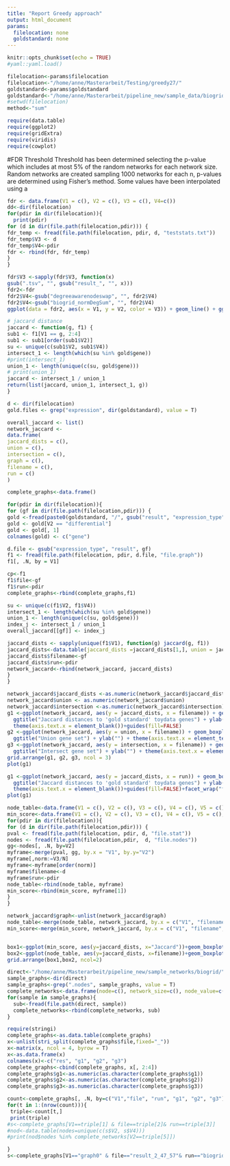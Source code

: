 ```yaml
---
title: "Report Greedy approach"
output: html_document
params:
  filelocation: none
  goldstandard: none
---
```


```r
knitr::opts_chunk$set(echo = TRUE)
#yaml::yaml.load()
```
```r
filelocation<-params$filelocation
filelocation<-"/home/anne/Masterarbeit/Testing/greedy27/"
goldstandard<-params$goldstandard
goldstandard<-"/home/anne/Masterarbeit/pipeline_new/sample_data/biogrid"
#setwd(filelocation)
method<-"sum"
```
```r
require(data.table)
require(ggplot2)
require(gridExtra)
require(viridis)
require(cowplot)
```
#FDR Threshold
Threshold has been determined selecting the p-value which includes at most 5% of the random networks for each network size. Random networks are created sampling 1000 networks for each n, p-values are determined using Fisher's method. Some values have been interpolated using a
```r
fdr <- data.frame(V1 = c(), V2 = c(), V3 = c(), V4=c())
dd<-dir(filelocation)
for(pdir in dir(filelocation)){
  print(pdir)
for (d in dir(file.path(filelocation,pdir))) {
fdr_temp <- fread(file.path(filelocation, pdir, d, "teststats.txt"))
fdr_temp$V3 <- d
fdr_temp$V4<-pdir
fdr <- rbind(fdr, fdr_temp)
}
}

fdr$V3 <-sapply(fdr$V3, function(x)
gsub(".tsv", "", gsub("result_", "", x)))
fdr2<-fdr
fdr2$V4<-gsub("degreeawarenodeswap", "", fdr2$V4)
fdr2$V4<-gsub("biogrid_normDegSum", "", fdr2$V4)
ggplot(data = fdr2, aes(x = V1, y = V2, color = V3)) + geom_line() + ggtitle("Score Thresholds for each network size") + theme()+xlab("Network size") + ylab("FDR threshold")+facet_wrap("V4")

```
```r
# jaccard distance
jaccard <- function(g, f1) {
sub1 <- f1[V1 == g, 2:4]
sub1 <- sub1[order(sub1$V2)]
su <- unique(c(sub1$V2, sub1$V4))
intersect_1 <- length(which(su %in% gold$gene))
#print(intersect_1)
union_1 <- length(unique(c(su, gold$gene)))
# print(union_1)
jaccard <- intersect_1 / union_1
return(list(jaccard, union_1, intersect_1, g))
}

d <- dir(filelocation)
gold.files <- grep("expression", dir(goldstandard), value = T)

overall_jaccard <- list()
network_jaccard <-
data.frame(
jaccard_dists = c(),
union = c(),
intersection = c(),
graph = c(),
filename = c(),
run = c()
)

complete_graphs<-data.frame()

for(pdir in dir(filelocation)){
for (gf in dir(file.path(filelocation,pdir))) {
gold <-fread(paste0(goldstandard, "/", gsub("result", "expression_type", gf), ".tsv"))
gold <- gold[V2 == "differential"]
gold <- gold[, 1]
colnames(gold) <- c("gene")

d.file <- gsub("expression_type", "result", gf)
f1 <- fread(file.path(filelocation, pdir, d.file, "file.graph"))
f1[, .N, by = V1]

cp<-f1
f1$file<-gf
f1$run<-pdir
complete_graphs<-rbind(complete_graphs,f1)

su <- unique(c(f1$V2, f1$V4))
intersect_1 <- length(which(su %in% gold$gene))
union_1 <- length(unique(c(su, gold$gene)))
index_j <- intersect_1 / union_1
overall_jaccard[[gf]] <- index_j

jaccard_dists <- sapply(unique(f1$V1), function(g) jaccard(g, f1))
jaccard_dists<-data.table(jaccard_dists =jaccard_dists[1,], union = jaccard_dists[2,], intersection=jaccard_dists[3,], graph=jaccard_dists[4,])
jaccard_dists$filename<-gf
jaccard_dists$run<-pdir
network_jaccard<-rbind(network_jaccard, jaccard_dists)
}
}

network_jaccard$jaccard_dists <-as.numeric(network_jaccard$jaccard_dists)
network_jaccard$union <- as.numeric(network_jaccard$union)
network_jaccard$intersection <-as.numeric(network_jaccard$intersection)
g1 <-ggplot(network_jaccard, aes(y = jaccard_dists, x = filename)) + geom_boxplot() +
  ggtitle("Jaccard distances to 'gold standard' toydata genes") + ylab("Jaccard distance") +
  theme(axis.text.x = element_blank())+guides(fill=FALSE)
g2 <-ggplot(network_jaccard, aes(y = union, x = filename)) + geom_boxplot() +
  ggtitle("Union gene set") + ylab("") + theme(axis.text.x = element_text(angle = 90))+guides(fill=FALSE)
g3 <-ggplot(network_jaccard, aes(y = intersection, x = filename)) + geom_boxplot() +
  ggtitle("Intersect gene set") + ylab("") + theme(axis.text.x = element_blank())+guides(fill=FALSE)
grid.arrange(g1, g2, g3, ncol = 3)
plot(g1)
```
```r
g1 <-ggplot(network_jaccard, aes(y = jaccard_dists, x = run)) + geom_boxplot() +
  ggtitle("Jaccard distances to 'gold standard' toydata genes") + ylab("Jaccard distance") +
  theme(axis.text.x = element_blank())+guides(fill=FALSE)+facet_wrap("filename")
plot(g1)
```
```r
node_table<-data.frame(V1 = c(), V2 = c(), V3 = c(), V4 = c(), V5 = c(), V6 = c(), V7 = c(), V8 = c(), V9 = c(), V10 = c(), V11=c(), V12=c())
min_score<-data.frame(V1 = c(), V2 = c(), V3 = c(), V4 = c(), V5 = c(), V6 = c(), V7 = c(), V8 = c(), V9 = c(), V10 = c(), V11=c(), V12=c())
for(pdir in dir(filelocation)){
for (d in dir(file.path(filelocation,pdir))) {
pval <- fread(file.path(filelocation, pdir, d, "file.stat"))
nodes <- fread(file.path(filelocation,pdir,  d, "file.nodes"))
gg<-nodes[, .N, by=V2]
myframe<-merge(pval, gg, by.x = "V1", by.y="V2")
myframe[,norm:=V3/N]
myframe<-myframe[order(norm)]
myframe$filename<-d
myframe$run<-pdir
node_table<-rbind(node_table, myframe)
min_score<-rbind(min_score, myframe[1])
}
}
```
```r
network_jaccard$graph<-unlist(network_jaccard$graph)
node_table<-merge(node_table, network_jaccard, by.x = c("V1", "filename", "run"), by.y=c("graph", "filename","run"))
min_score<-merge(min_score, network_jaccard, by.x = c("V1", "filename", "run"), by.y=c("graph", "filename","run"))


box1<-ggplot(min_score, aes(y=jaccard_dists, x="Jaccard"))+geom_boxplot()
box2<-ggplot(node_table, aes(y=jaccard_dists, x=filename))+geom_boxplot() + theme(axis.text.x = element_blank())
grid.arrange(box1,box2, ncol=2)
```
```r
direct<-"/home/anne/Masterarbeit/pipeline_new/sample_networks/biogrid/"
sample_graphs<-dir(direct)
sample_graphs<-grep(".nodes", sample_graphs, value = T)
complete_networks<-data.frame(node=c(), network_size=c(), node_value=c(), degree=c())
for(sample in sample_graphs){
  sub<-fread(file.path(direct, sample))
  complete_networks<-rbind(complete_networks, sub)
}

require(stringi)
complete_graphs<-as.data.table(complete_graphs)
x<-unlist(stri_split(complete_graphs$file,fixed="_"))
x<-matrix(x, ncol = 4, byrow = T)
x<-as.data.frame(x)
colnames(x)<-c("res", "g1", "g2", "g3")
complete_graphs<-cbind(complete_graphs, x[, 2:4])
complete_graphs$g1<-as.numeric(as.character(complete_graphs$g1))
complete_graphs$g2<-as.numeric(as.character(complete_graphs$g2))
complete_graphs$g3<-as.numeric(as.character(complete_graphs$g3))
```
```r
count<-complete_graphs[, .N, by=c("V1","file", "run", "g1", "g2", "g3")]
for(t in 1:(nrow(count))){
 triple<-count[t,]
 print(triple)
#s<-complete_graphs[V1==triple[1] & file==triple[2]& run==triple[3]]
#nod<-data.table(nodes=unique(c(s$V2, s$V4)))
#print(nod$nodes %in% complete_networks[V2==triple[5]])

}
s<-complete_graphs[V1=="graph0" & file=="result_2_47_57"& run=="biogrid_normDegSum_0.01_20_2453_degreeawarenodeswap"]
```
